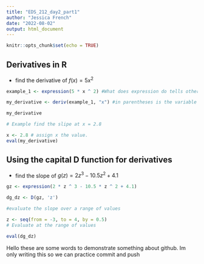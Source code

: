 ```yaml
---
title: "EDS_212_day2_part1"
author: "Jessica French"
date: "2022-08-02"
output: html_document
---
```


```r
knitr::opts_chunk$set(echo = TRUE)
```

## Derivatives in R
- find the derivative of $f(x) = 5x^2$
```r
example_1 <- expression(5 * x ^ 2) #What does expression do tells other R functions that you are using a mathmatical expression. Creates an acceptable input for other functions i.e deriv. Allows an unevaluated expression.

my_derivative <- deriv(example_1, "x") #in parentheses is the variable you are finding the derivative of

my_derivative

# Example find the slipe at x = 2.8

x <- 2.8 # assign x the value. 
eval(my_derivative)

```

## Using the capital D function for derivatives

- find the slope of $g(z) = 2z^3-10.5z^2+4.1$

```r
gz <- expression(2 * z ^ 3 - 10.5 * z ^ 2 + 4.1)

dg_dz <- D(gz, 'z')

#evaluate the slope over a range of values

z <- seq(from = -3, to = 4, by = 0.5)
# Evaluate at the range of values

eval(dg_dz)
```

Hello these are some words to demonstrate something about github. 
Im only writing this so we can practice commit and push
